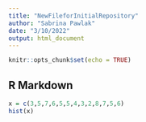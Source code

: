 ```yaml
---
title: "NewFileforInitialRepository"
author: "Sabrina Pawlak"
date: "3/10/2022"
output: html_document
---
```


```r
knitr::opts_chunk$set(echo = TRUE)
```

## R Markdown

```R
x = c(3,5,7,6,5,5,4,3,2,8,7,5,6)
hist(x)
```
